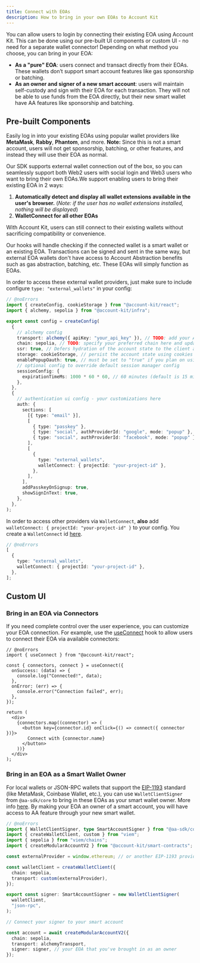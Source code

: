 ```yaml
---
title: Connect with EOAs
description: How to bring in your own EOAs to Account Kit
---
```


You can allow users to login by connecting their existing EOA using Account Kit. This can be done using our pre-built UI components or custom UI - no need for a separate wallet connector!
Depending on what method you choose, you can bring in your EOA:

- **As a "pure" EOA**: users connect and transact directly from their EOAs. These wallets don’t support smart account features like gas sponsorship or batching.
- **As an owner and signer of a new smart account**: users will maintain self-custody and sign with their EOA for each transaction. They will not be able to use funds from the EOA directly, but their new smart wallet have AA features like sponsorship and batching.

## Pre-built Components

Easily log in into your existing EOAs using popular wallet providers like **MetaMask**, **Rabby**, **Phantom**, and more.
**Note:** Since this is not a smart account, users will not get sponsorship, batching, or other features, and instead they will use their EOA as normal.

Our SDK supports external wallet connection out of the box, so you can seamlessly support both Web2 users with social login and Web3 users who want to bring their own EOAs.We support enabling users to bring their existing EOA in 2 ways:

1. **Automatically detect and display all wallet extensions available in the user's browser.** (_Note: if the user has no wallet extensions installed, nothing will be displayed_)
2. **WalletConnect for all other EOAs**

With Account Kit, users can still connect to their existing wallets without sacrificing compatibility or convenience.

Our hooks will handle checking if the connected wallet is a smart wallet or an existing EOA.
Transactions can be signed and sent in the same way, but external EOA wallets don't have access to Account Abstraction benefits such as gas abstraction, batching, etc.
These EOAs will simply function as EOAs.

In order to access these external wallet providers, just make sure to include configure `type: "external_wallets"` in your config:

```ts twoslash [src/config.ts]
// @noErrors
import { createConfig, cookieStorage } from "@account-kit/react";
import { alchemy, sepolia } from "@account-kit/infra";

export const config = createConfig(
  {
    // alchemy config
    transport: alchemy({ apiKey: "your_api_key" }), // TODO: add your Alchemy API key - setup your app and embedded account config in the alchemy dashboard (https://dashboard.alchemy.com/accounts)
    chain: sepolia, // TODO: specify your preferred chain here and update imports from @account-kit/infra
    ssr: true, // Defers hydration of the account state to the client after the initial mount solving any inconsistencies between server and client state (read more here: https://accountkit.alchemy.com/react/ssr)
    storage: cookieStorage, // persist the account state using cookies (read more here: https://accountkit.alchemy.com/react/ssr#persisting-the-account-state)
    enablePopupOauth: true, // must be set to "true" if you plan on using popup rather than redirect in the social login flow
    // optional config to override default session manager config
    sessionConfig: {
      expirationTimeMs: 1000 * 60 * 60, // 60 minutes (default is 15 min)
    },
  },
  {
    // authentication ui config - your customizations here
    auth: {
      sections: [
        [{ type: "email" }],
        [
          { type: "passkey" },
          { type: "social", authProviderId: "google", mode: "popup" },
          { type: "social", authProviderId: "facebook", mode: "popup" },
        ],
        [
          {
            type: "external_wallets",
            walletConnect: { projectId: "your-project-id" },
          },
        ],
      ],
      addPasskeyOnSignup: true,
      showSignInText: true,
    },
  },
);
```

In order to access other providers via `WalletConnect`, **also** add `walletConnect: { projectId: "your-project-id" }` to your config. You create a `WalletConnect` id [here](https://cloud.reown.com/sign-in).

```ts twoslash
// @noErrors
[
  {
    type: "external_wallets",
    walletConnect: { projectId: "your-project-id" },
  },
];
```

## Custom UI

### Bring in an EOA via Connectors

If you need complete control over the user experience, you can customize your EOA connection. For example, use the [useConnect](https://www.alchemy.com/docs/wallets/reference/account-kit/react/hooks/useConnect) hook to allow users to connect their EOA via available connectors:

```tsx twoslash
// @noErrors
import { useConnect } from "@account-kit/react";

const { connectors, connect } = useConnect({
  onSuccess: (data) => {
    console.log("Connected!", data);
  },
  onError: (err) => {
    console.error("Connection failed", err);
  },
});

return (
  <div>
    {connectors.map((connector) => (
      <button key={connector.id} onClick={() => connect({ connector })}>
        Connect with {connector.name}
      </button>
    ))}
  </div>
);
```

### Bring in an EOA as a Smart Wallet Owner

For local wallets or JSON-RPC wallets that support the [EIP-1193](https://eips.ethereum.org/EIPS/eip-1193) standard (like MetaMask, Coinbase Wallet, etc.), you can use `WalletClientSigner` from `@aa-sdk/core` to bring in these EOAs as your smart wallet owner. More info [here](https://www.alchemy.com/docs/wallets/third-party/signers).
By making your EOA an owner of a smart account, you will have access to AA feature through your new smart wallet.

```ts twoslash
// @noErrors
import { WalletClientSigner, type SmartAccountSigner } from "@aa-sdk/core";
import { createWalletClient, custom } from "viem";
import { sepolia } from "viem/chains";
import { createModularAccountV2 } from "@account-kit/smart-contracts";

const externalProvider = window.ethereum; // or another EIP-1193 provider

const walletClient = createWalletClient({
  chain: sepolia,
  transport: custom(externalProvider),
});

export const signer: SmartAccountSigner = new WalletClientSigner(
  walletClient,
  "json-rpc",
);

// Connect your signer to your smart account

const account = await createModularAccountV2({
  chain: sepolia,
  transport: alchemyTransport,
  signer: signer, // your EOA that you've brought in as an owner
});
```

